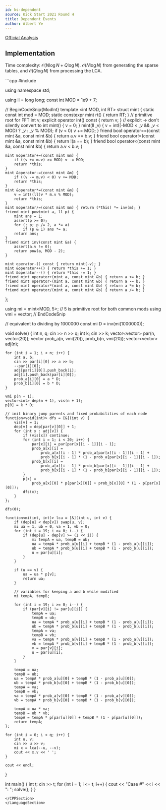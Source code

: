 ```yaml
---
id: ks-dependent
source: Kick Start 2021 Round H
title: Dependent Events
author: Albert Ye
---
```


[Official Analysis](https://zibada.guru/gcj/ks2021h/problems/#analysis-D)

## Implementation
Time complexity: $\mathcal{O}(N \log N + Q \log N)$. $\mathcal{O}(N \log N)$ from generating the sparse tables, and $\mathcal{O}(Q \log N)$ from processing the LCA.

<LanguageSection>
<CPPSection>
```cpp
#include <bits/stdc++.h>

using namespace std;

using ll = long long;
const int MOD = 1e9 + 7;

// BeginCodeSnip{ModInt}
template <int MOD, int RT> struct mint {
	static const int mod = MOD;
	static constexpr mint rt() { return RT; }  // primitive root for FFT
	int v;
	explicit operator int() const {
		return v;
	}  // explicit -> don't silently convert to int
	mint() { v = 0; }
	mint(ll _v) {
		v = int((-MOD < _v && _v < MOD) ? _v : _v % MOD);
		if (v < 0) v += MOD;
	}
	friend bool operator==(const mint &a, const mint &b) { return a.v == b.v; }
	friend bool operator!=(const mint &a, const mint &b) { return !(a == b); }
	friend bool operator<(const mint &a, const mint &b) { return a.v < b.v; }

	mint &operator+=(const mint &m) {
		if ((v += m.v) >= MOD) v -= MOD;
		return *this;
	}
	mint &operator-=(const mint &m) {
		if ((v -= m.v) < 0) v += MOD;
		return *this;
	}
	mint &operator*=(const mint &m) {
		v = int((ll)v * m.v % MOD);
		return *this;
	}
	mint &operator/=(const mint &m) { return (*this) *= inv(m); }
	friend mint pow(mint a, ll p) {
		mint ans = 1;
		assert(p >= 0);
		for (; p; p /= 2, a *= a)
			if (p & 1) ans *= a;
		return ans;
	}
	friend mint inv(const mint &a) {
		assert(a.v != 0);
		return pow(a, MOD - 2);
	}

	mint operator-() const { return mint(-v); }
	mint &operator++() { return *this += 1; }
	mint &operator--() { return *this -= 1; }
	friend mint operator+(mint a, const mint &b) { return a += b; }
	friend mint operator-(mint a, const mint &b) { return a -= b; }
	friend mint operator*(mint a, const mint &b) { return a *= b; }
	friend mint operator/(mint a, const mint &b) { return a /= b; }
};

using mi = mint<MOD, 5>;  // 5 is primitive root for both common mods
using vmi = vector<mi>;
// EndCodeSnip

// equivalent to dividing by 1000000
const mi D = inv(mi(1000000));

void solve() {
	int n, q;
	cin >> n >> q;
	int k;
	cin >> k;
	vector<vector<int>> par(n, vector<int>(20));
	vector<vmi> prob_a(n, vmi(20)), prob_b(n, vmi(20));
	vector<vector<int>> adj(n);

	for (int i = 1; i < n; i++) {
		int a, b;
		cin >> par[i][0] >> a >> b;
		--par[i][0];
		adj[par[i][0]].push_back(i);
		adj[i].push_back(par[i][0]);
		prob_a[i][0] = a * D;
		prob_b[i][0] = b * D;
	}

	vmi p(n + 1);
	vector<int> dep(n + 1), vis(n + 1);
	p[0] = k * D;

	// init binary jump parents and fixed probabilities of each node
	function<void(int)> dfs = [&](int v) {
		vis[v] = 1;
		dep[v] = dep[par[v][0]] + 1;
		for (int x : adj[v]) {
			if (vis[x]) continue;
			for (int i = 1; i < 20; i++) {
				par[x][i] = par[par[x][i - 1]][i - 1];
				prob_a[x][i] =
				    prob_a[x][i - 1] * prob_a[par[x][i - 1]][i - 1] +
				    prob_b[x][i - 1] * (1 - prob_a[par[x][i - 1]][i - 1]);
				prob_b[x][i] =
				    prob_a[x][i - 1] * prob_b[par[x][i - 1]][i - 1] +
				    prob_b[x][i - 1] * (1 - prob_b[par[x][i - 1]][i - 1]);
			}
			p[x] =
			    prob_a[x][0] * p[par[x][0]] + prob_b[x][0] * (1 - p[par[x][0]]);
			dfs(x);
		}
	};

	dfs(0);

	function<mi(int, int)> lca = [&](int u, int v) {
		if (dep[u] < dep[v]) swap(u, v);
		mi ua = 1, ub = 0, va = 1, vb = 0;
		for (int i = 19; i >= 0; i--) {
			if (dep[u] - dep[v] >= (1 << i)) {
				mi tempA = ua, tempB = ub;
				ua = tempA * prob_a[u][i] + tempB * (1 - prob_a[u][i]);
				ub = tempA * prob_b[u][i] + tempB * (1 - prob_b[u][i]);
				u = par[u][i];
			}
		}

		if (u == v) {
			ua = ua * p[v];
			return ua;
		}

		// variables for keeping a and b while modified
		mi tempA, tempB;

		for (int i = 19; i >= 0; i--) {
			if (par[v][i] != par[u][i]) {
				tempA = ua;
				tempB = ub;
				ua = tempA * prob_a[u][i] + tempB * (1 - prob_a[u][i]);
				ub = tempA * prob_b[u][i] + tempB * (1 - prob_b[u][i]);
				tempA = va;
				tempB = vb;
				va = tempA * prob_a[v][i] + tempB * (1 - prob_a[v][i]);
				vb = tempA * prob_b[v][i] + tempB * (1 - prob_b[v][i]);
				v = par[v][i];
				u = par[u][i];
			}
		}

		tempA = ua;
		tempB = ub;
		ua = tempA * prob_a[u][0] + tempB * (1 - prob_a[u][0]);
		ub = tempA * prob_b[u][0] + tempB * (1 - prob_b[u][0]);
		tempA = va;
		tempB = vb;
		va = tempA * prob_a[v][0] + tempB * (1 - prob_a[v][0]);
		vb = tempA * prob_b[v][0] + tempB * (1 - prob_b[v][0]);

		tempA = ua * va;
		tempB = ub * vb;
		tempA = tempA * p[par[u][0]] + tempB * (1 - p[par[u][0]]);
		return tempA;
	};

	for (int i = 0; i < q; i++) {
		int u, v;
		cin >> u >> v;
		mi x = lca(--u, --v);
		cout << x.v << ' ';
	}

	cout << endl;
}

int main() {
	int t;
	cin >> t;
	for (int i = 1; i <= t; i++) {
		cout << "Case #" << i << ": ";
		solve();
	}
}
```
</CPPSection>
</LanguageSection>
